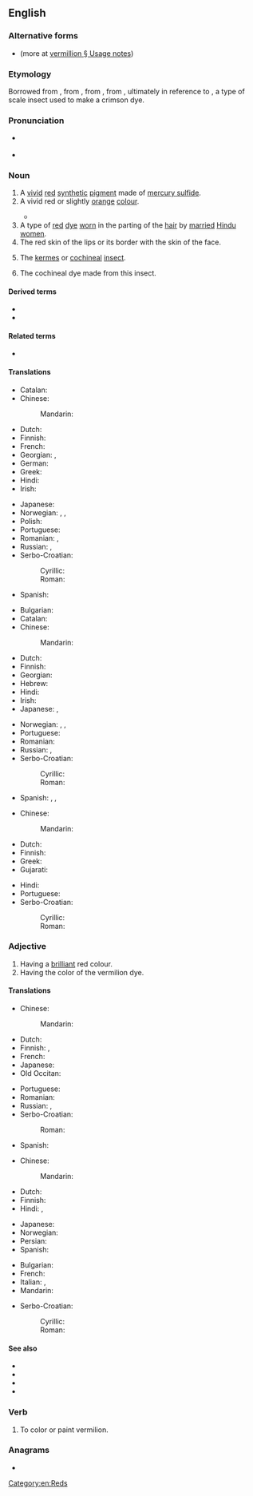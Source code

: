 ==English==

===Alternative forms===
* {{alter|en|vermillion}} (more at [[vermillion#Usage notes|vermillion § Usage notes]])

===Etymology===
Borrowed from {{bor|en|fro|vermeillon|t=vermilion}}, from {{m|fro|vermeil}}, from {{der|en|la|vermiculus|t=little worm}}, from {{m|la|vermis|t=worm}}, ultimately in reference to {{taxlink|Kermes vermilio|species|noshow=1}}, a type of scale insect used to make a crimson dye.

===Pronunciation===
* {{a|UK}} {{IPA|/vɜː(ɹ)ˈmɪl.jən/|lang=en}}
* {{rhymes|ɪljən|lang=en}}

===Noun===
{{en-noun|~}}

# A [[vivid]] [[red]] [[synthetic]] [[pigment]] made of [[mercury sulfide]].
# A vivid red or slightly [[orange]] [[colour]].
#: {{color panel|E34234}}
#: {{color panel|vermilion Web|FF4000}}
#* {{RQ:Cleland Fanny Hill|passage=I, struggling faintly, could not help feeling what I could not grasp, a column of the whitest ivory, beautifully streak'd with blue veins, and carrying, fully uncapt, a head of the liveliest '''vermilion'''}}
# A type of [[red]] [[dye]] [[worn]] in the parting of the [[hair]] by [[married]] [[Hindu]] [[women]].
# The red skin of the lips or its border with the skin of the face.
# {{lb|en|obsolete}} The [[kermes]] or [[cochineal]] [[insect]].
# {{lb|en|obsolete}} The cochineal dye made from this insect.

====Derived terms====
* {{l|en|Vermilion County}}
* {{l|en|Vermilion Parish}}

====Related terms====
* {{l|en|vermeil}}

====Translations====
{{trans-top|pigment}}
* Catalan: {{t+|ca|vermelló|m}}
* Chinese:
*: Mandarin: {{t-needed|cmn}}
* Dutch: {{t+|nl|vermiljoen|n}}
* Finnish: {{t|fi|sinooperipunainen}}
* French: {{t+|fr|vermillon|m}}
* Georgian: {{t|ka|ვერმილიონი}}, {{t|ka|სინგური}}
* German: {{t+|de|Zinnober|m}}
* Greek: {{t+|el|κιννάβαρι|n}}
* Hindi: {{t+|hi|सिंदूर|m}}
* Irish: {{t|ga|flanndearg|m}}
{{trans-mid}}
* Japanese: {{t+|ja|朱|tr=しゅ, shu}}
* Norwegian: {{t+|no|sinober|m}}, {{t|no|sinoberrødt|n}}, {{t|no|vermilion|m}}
* Polish: {{t+|pl|cynober|m-in}}
* Portuguese: {{t|pt|vermelhão|m}}
* Romanian: {{t+|ro|vermillon|n}}, {{t+|ro|cinabru|n}}
* Russian: {{t+|ru|вермильо́н|m}}, {{t+|ru|ки́новарь|f}}
* Serbo-Croatian:
*: Cyrillic: {{t|sh|цино́бер}}
*: Roman: {{t+|sh|cinóber}}
* Spanish: {{t+|es|bermellón|m}}
{{trans-bottom}}

{{trans-top|colour}}
* Bulgarian: {{t+|bg|яркочервено}}
* Catalan: {{t+|ca|vermelló|m}}
* Chinese:
*: Mandarin: {{t-needed|cmn}}
* Dutch: {{t+|nl|vermiljoen|n}}
* Finnish: {{t|fi|sinooperinpunainen}}
* Georgian: {{t|ka|კაშკაშა წითელი}}
* Hebrew: {{t+|he|שָׁשַׁר|m|tr=shashár}}
* Hindi: {{t|hi|[[सिंदूरिया]] [[रंग]]|m}}
* Irish: {{t|ga|flanndearg}}
* Japanese: {{t+|ja|朱|tr=しゅ, shu}}, {{t+|ja|朱色|tr=しゅいろ, shuiro}}
{{trans-mid}}
* Norwegian: {{t+|no|sinober|m}}, {{t|no|sinoberrødt|n}}, {{t|no|vermilion|m}}
* Portuguese: {{t|pt|vermelhão|m}}
* Romanian: {{t+|ro|vermillon}}
* Russian: {{t+|ru|я́рко-кра́сный|m}} {{qualifier|цвет}}, {{t+|ru|а́лый|m}} {{qualifier|цвет}}
* Serbo-Croatian:
*: Cyrillic: {{t|sh|румена|f}}
*: Roman: {{t|sh|rumena|f}}
* Spanish: {{t+|es|bermellón}}, {{t|es|vermillo}}, {{t|es|vermellón}}
{{trans-bottom}}

{{trans-top|dye}}
* Chinese:
*: Mandarin: {{t-needed|cmn}}
* Dutch: {{t+|nl|vermiljoen|n}}
* Finnish: {{t|fi|[[sinooperinpunainen]] [[hiusväri]]}}
* Greek: {{t+|el|κιννάβαρι|n}}
* Gujarati: {{t|gu|સિંદૂર}}
{{trans-mid}}
* Hindi: {{t+|hi|सिंदूर|m}}
* Portuguese: {{t|pt|vermelhão|m}}
* Serbo-Croatian:
*: Cyrillic: {{t|sh|цино́бер}}
*: Roman: {{t+|sh|cinóber}}
{{trans-bottom}}

===Adjective===
{{en-adj}}

# Having a [[brilliant]] red colour.
# Having the color of the vermilion dye.

====Translations====
{{trans-top|having a brilliant red colour}}
* Chinese:
*: Mandarin: {{t-needed|cmn}}
* Dutch: {{t+|nl|vermiljoen|n}}
* Finnish: {{t+|fi|tulipunainen}}, {{t+|fi|kirkkaanpunainen}}
* French: {{t+|fr|vermeil}}
* Japanese: {{t+|ja|赤い|tr=あかい, akai}}
* Old Occitan: {{t|pro|vermelh}}
{{trans-mid}}
* Portuguese: {{t|pt|vermelhão}}
* Romanian: {{t|ro|vermeil}}
* Russian: {{t+|ru|я́рко-кра́сный}}, {{t+|ru|а́лый}}
* Serbo-Croatian:
*: Roman: {{t|sh|boje cinobera}}
* Spanish: {{t+|es|bermejo}}
{{trans-bottom}}

{{trans-top|having the color of vermilion dye}}
* Chinese:
*: Mandarin: {{t-needed|cmn}}
* Dutch: {{t+|nl|vermiljoen|n}}
* Finnish: {{t|fi|sinooperinpunainen}}
* Hindi: {{t+|hi|सिंदूरी}}, {{t+|hi|सिंदूरिया}}
{{trans-mid}}
* Japanese: {{t+|ja|朱色|tr=しゅいろ, shuiro}}
* Norwegian: {{t|no|sinoberrød}}
* Persian: {{t+|fa|شنگرف|tr=šangarf}}
* Spanish: {{t+|es|bermejo}}
{{trans-bottom}}

{{checktrans-top}}<!-- These look like nouns, and this is Adjective section -->
* Bulgarian: {{t+check|bg|ален|sc=Cyrl}}
* French: {{t+check|fr|vermillon|m}}
* Italian: {{t+check|it|vermiglio|m}}, {{t-check|it|vermiglione|m}}
* Mandarin: {{t+check|cmn|朱|tr=zhū}}
{{trans-mid}}
* Serbo-Croatian:
*: Cyrillic: {{t-check|sh|румен|m}}
*: Roman: {{t+check|sh|rumen|m}}
{{trans-bottom}}

====See also====
* {{l|en|red}}
* {{l|en|scarlet}}
* {{l|en|vermeil}}
* {{l|en|Appendix:Colors}}

===Verb===
{{en-verb}}

# {{lb|en|transitive}} To color or paint vermilion.

===Anagrams===
* {{anagrams|en|a=eiilmnorv|limnivore}}

[[Category:en:Reds]]